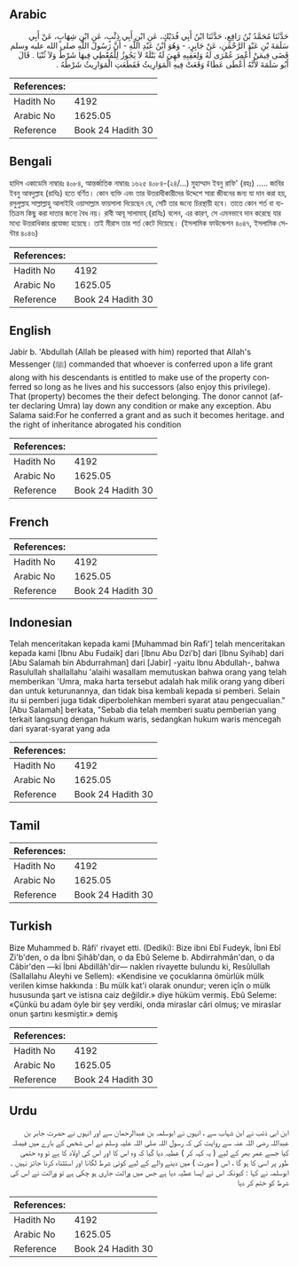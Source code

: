 ## Arabic


<div dir="rtl" lang="ar" style={{fontSize:'larger',backgroundColor:'#f8f9fa',padding:20}}>
حَدَّثَنَا مُحَمَّدُ بْنُ رَافِعٍ، حَدَّثَنَا ابْنُ أَبِي فُدَيْكٍ، عَنِ ابْنِ أَبِي ذِئْبٍ، عَنِ ابْنِ شِهَابٍ، عَنْ أَبِي سَلَمَةَ بْنِ عَبْدِ الرَّحْمَنِ، عَنْ جَابِرٍ، - وَهُوَ ابْنُ عَبْدِ اللَّهِ - أَنَّ رَسُولَ اللَّهِ صلى الله عليه وسلم قَضَى فِيمَنْ أُعْمِرَ عُمْرَى لَهُ وَلِعَقِبِهِ فَهِيَ لَهُ بَتْلَةً لاَ يَجُوزُ لِلْمُعْطِي فِيهَا شَرْطٌ وَلاَ ثُنْيَا ‏.‏ قَالَ أَبُو سَلَمَةَ لأَنَّهُ أَعْطَى عَطَاءً وَقَعَتْ فِيهِ الْمَوَارِيثُ فَقَطَعَتِ الْمَوَارِيثُ شَرْطَهُ ‏.‏
</div>
<div style={{backgroundColor:'#f8f9fa',padding:20, marginBottom: 10}}><table> <thead> <tr> <th>References:</th> <th></th> </tr> </thead> <tbody><tr><td>Hadith No</td><td>4192</td></tr><tr><td>Arabic No</td><td>1625.05</td></tr><tr><td>Reference</td><td>Book 24 Hadith 30</td></tr></tbody></table></div>

## Bengali


<div dir="ltr" lang="bn" style={{fontSize:'larger',backgroundColor:'#f8f9fa',padding:20}}>
হাদিস একাডেমি নাম্বারঃ ৪০৮৪, আন্তর্জাতিক নাম্বারঃ ১৬২৫ ৪০৮৪-(২৪/...) মুহাম্মাদ ইবনু রাফি' (রহঃ) ..... জাবির ইবনু আবদুল্লাহ (রাযিঃ) হতে বর্ণিত। কোন ব্যক্তি এবং তার উত্তরাধীকারীদের উদ্দেশে সারা জীবনের জন্য যা দান করা হয়, রসুলুল্লাহ সাল্লাল্লাহু আলাইহি ওয়াসাল্লাম ফায়সালা দিয়েছেন যে, সেটি তার জন্যে চিরস্থায়ী হবে। তাতে কোন শর্ত বা ব্যতিক্রম কিছু করা দাতার জন্যে বৈধ নয়। রাবী আবূ সালামাহ্ (রাযিঃ) বলেন, এর কারণ, সে এমনভাবে দান করেছে যার মধ্যে উত্তরাধিকার প্রযোজ্য হয়েছে। তাই মীরাস তার শর্ত কেটে দিয়েছে। (ইসলামিক ফাউন্ডেশন ৪০৪৭, ইসলামিক সেন্টার ৪০৪৬)
</div>
<div style={{backgroundColor:'#f8f9fa',padding:20, marginBottom: 10}}><table> <thead> <tr> <th>References:</th> <th></th> </tr> </thead> <tbody><tr><td>Hadith No</td><td>4192</td></tr><tr><td>Arabic No</td><td>1625.05</td></tr><tr><td>Reference</td><td>Book 24 Hadith 30</td></tr></tbody></table></div>

## English


<div dir="ltr" lang="en" style={{fontSize:'larger',backgroundColor:'#f8f9fa',padding:20}}>
Jabir b. 'Abdullah (Allah be pleased with him) reported that Allah's Messenger (ﷺ) commanded that whoever is conferred upon a life grant along with his descendants is entitled to make use of the property conferred so long as he lives and his successors (also enjoy this privilege). That (property) becomes the their defect belonging. The donor cannot (after declaring Umra) lay down any condition or make any exception. Abu Salama said:For he conferred a grant and as such it becomes heritage. and the right of inheritance abrogated his condition
</div>
<div style={{backgroundColor:'#f8f9fa',padding:20, marginBottom: 10}}><table> <thead> <tr> <th>References:</th> <th></th> </tr> </thead> <tbody><tr><td>Hadith No</td><td>4192</td></tr><tr><td>Arabic No</td><td>1625.05</td></tr><tr><td>Reference</td><td>Book 24 Hadith 30</td></tr></tbody></table></div>

## French


<div dir="ltr" lang="fr" style={{fontSize:'larger',backgroundColor:'#f8f9fa',padding:20}}>

</div>
<div style={{backgroundColor:'#f8f9fa',padding:20, marginBottom: 10}}><table> <thead> <tr> <th>References:</th> <th></th> </tr> </thead> <tbody><tr><td>Hadith No</td><td>4192</td></tr><tr><td>Arabic No</td><td>1625.05</td></tr><tr><td>Reference</td><td>Book 24 Hadith 30</td></tr></tbody></table></div>

## Indonesian


<div dir="ltr" lang="id" style={{fontSize:'larger',backgroundColor:'#f8f9fa',padding:20}}>
Telah menceritakan kepada kami [Muhammad bin Rafi'] telah menceritakan kepada kami [Ibnu Abu Fudaik] dari [Ibnu Abu Dzi'b] dari [Ibnu Syihab] dari [Abu Salamah bin Abdurrahman] dari [Jabir] -yaitu Ibnu Abdullah-, bahwa Rasulullah shallallahu 'alaihi wasallam memutuskan bahwa orang yang telah memberikan 'Umra, maka harta tersebut adalah hak milik orang yang diberi dan untuk keturunannya, dan tidak bisa kembali kepada si pemberi. Selain itu si pemberi juga tidak diperbolehkan memberi syarat atau pengecualian." [Abu Salamah] berkata, "Sebab dia telah memberi suatu pemberian yang terkait langsung dengan hukum waris, sedangkan hukum waris mencegah dari syarat-syarat yang ada
</div>
<div style={{backgroundColor:'#f8f9fa',padding:20, marginBottom: 10}}><table> <thead> <tr> <th>References:</th> <th></th> </tr> </thead> <tbody><tr><td>Hadith No</td><td>4192</td></tr><tr><td>Arabic No</td><td>1625.05</td></tr><tr><td>Reference</td><td>Book 24 Hadith 30</td></tr></tbody></table></div>

## Tamil


<div dir="ltr" lang="ta" style={{fontSize:'larger',backgroundColor:'#f8f9fa',padding:20}}>

</div>
<div style={{backgroundColor:'#f8f9fa',padding:20, marginBottom: 10}}><table> <thead> <tr> <th>References:</th> <th></th> </tr> </thead> <tbody><tr><td>Hadith No</td><td>4192</td></tr><tr><td>Arabic No</td><td>1625.05</td></tr><tr><td>Reference</td><td>Book 24 Hadith 30</td></tr></tbody></table></div>

## Turkish


<div dir="ltr" lang="tr" style={{fontSize:'larger',backgroundColor:'#f8f9fa',padding:20}}>
Bize Muhammed b. Râfi' rivayet etti. (Dediki): Bize ibni Ebî Fudeyk, İbni Ebî Zi'b'den, o da İbni Şihâb'dan, o da Ebû Seleme b. Abdirrahmân'dan, o da Câbir'den —ki İbni Abdillâh'dir— naklen rivayette bulundu ki, Resûlullah (Sallallahu Aleyhi ve Sellem): «Kendisine ve çocuklarına ömürlük mülk verilen kimse hakkında : Bu mülk kat'i olarak onundur; veren içîn o mülk hususunda şart ve istisna caiz değildir.» diye hüküm vermiş. Ebû Seleme: «Çünkü bu adam öyle bir şey verdiki, onda miraslar câri olmuş; ve miraslar onun şartını kesmiştir.» demiş
</div>
<div style={{backgroundColor:'#f8f9fa',padding:20, marginBottom: 10}}><table> <thead> <tr> <th>References:</th> <th></th> </tr> </thead> <tbody><tr><td>Hadith No</td><td>4192</td></tr><tr><td>Arabic No</td><td>1625.05</td></tr><tr><td>Reference</td><td>Book 24 Hadith 30</td></tr></tbody></table></div>

## Urdu


<div dir="rtl" lang="ur" style={{fontSize:'larger',backgroundColor:'#f8f9fa',padding:20}}>
ابن ابی ذئب نے ابن شہاب سے ، انہوں نے ابوسلمہ بن عبدالرحمان سے اور انہوں نے حضرت جابر بن عبداللہ رضی اللہ عنہ سے روایت کی کہ رسول اللہ صلی اللہ علیہ وسلم نے اس شخص کے بارے میں فیصلہ کیا جسے عمر بھر کے لیے ( یہ کہہ کر ) عطیہ دیا گیا کہ وہ اس کا اور اس کی اولاد کا ہے تو وہ حتمی طور پر اسی کا ہو گا ، اس ( صورت ) میں دینے والے کے لیے کوئی شرط لگانا اور استثناء کرنا جائز نہیں ۔ ابوسلمہ نے کہا : کیونکہ اس نے ایسا عطیہ دیا ہے جس میں وراثت جاری ہو چکی ہے تو وراثت نے اس کی شرط کو ختم کر دیا
</div>
<div style={{backgroundColor:'#f8f9fa',padding:20, marginBottom: 10}}><table> <thead> <tr> <th>References:</th> <th></th> </tr> </thead> <tbody><tr><td>Hadith No</td><td>4192</td></tr><tr><td>Arabic No</td><td>1625.05</td></tr><tr><td>Reference</td><td>Book 24 Hadith 30</td></tr></tbody></table></div>